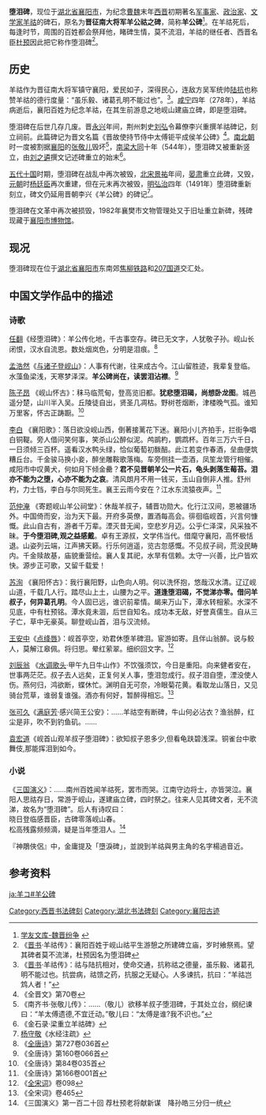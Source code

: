 {{coord|31.990056|112.173703|type:landmark_region:CN|format=dms|display=title}}
'''堕泪碑'''，现位于[[湖北省|湖北省]][[襄阳市|襄阳市]]，为纪念[[曹魏|曹魏]]末年[[西晋|西晋]]初期著名[[军事家|军事家]]、[[政治家|政治家]]、[[文学家|文学家]][[羊祜|羊祜]]的碑石，原名为'''晋征南大将军羊公祜之碑'''，简称'''羊公碑'''<ref>[http://www.docin.com/p-551301.html  学友文库-魏晋纷争] {{webarchive|url=https://archive.is/20130425171931/http://www.docin.com/p-551301.html |date=2013-04-25 }}</ref>。在羊祜死后，每逢时节，周围的百姓都会祭拜他，睹碑生情，莫不流泪，羊祜的继任者、西晋名臣[[杜预|杜预]]因此把它称作堕泪碑<ref>《[[晋书|晋书]]·羊祜传》：襄阳百姓于岘山祜平生游憩之所建碑立庙，岁时飨祭焉。望其碑者莫不流涕，杜预因名为堕泪碑</ref>。

==历史==
羊祜作为晋征南大将军镇守襄阳，爱民如子，深得民心，连敌方吴军统帅[[陆抗|陆抗]]也称赞羊祜的德行度量：“虽乐毅、诸葛孔明不能过也”。<ref>《[[晋书|晋书]]·羊祜传》：祜与陆抗相对，使命交通，抗称祜之德量，虽乐毅、诸葛孔明不能过也。抗尝病，祜馈之药，抗服之无疑心。人多谏抗，抗曰：“羊祜岂鸩人者！”</ref>。[[咸宁_(西晋)|咸宁]]四年（278年），羊祜病逝后，襄阳百姓为纪念羊祜，在其生前游息之地岘山建庙立碑，即是堕泪碑。

堕泪碑在后世几存几废。晋[[永兴_(西晋)|永兴]]年间，荆州刺史[[刘弘|刘弘]]令幕僚李兴重撰羊祜碑记，刻立祠前。此篇碑记为晋文名篇《晋故使持节侍中太傅钜平成侯羊公碑》<ref>《全晋文》第70卷</ref>。[[南北朝|南北朝]]时一度被割据[[襄阳|襄阳]]的[[张敬儿|张敬儿]]毁坏<ref>《南齐书·张敬儿传》：……（敬儿）欲移羊叔子堕泪碑，于其处立台，纲纪谏曰：“羊太傅遗德,不宜迁动。”敬儿曰：“太傅是谁?我不识也。”</ref>，[[南朝梁|南梁]][[大同_(萧衍)|大同]]十年（544年），堕泪碑又被重新竖立，由[[刘之遴|刘之遴]]撰文记述碑重立的始末<ref>《金石录·梁重立羊祜碑》</ref>。

[[五代十国|五代十国]]时期，堕泪碑在战乱中再次被毁，[[北宋|北宋]][[景祐|景祐]]年间，[[晏肃|晏肃]]重立此碑，又毁，[[元朝|元朝]]时[[杨廷臣|杨廷臣]]再次重建，但在元末再次被毁，[[明朝|明]][[弘治|弘治]]四年（1491年）堕泪碑重新刻立，碑文仍延用晋朝李兴《羊公碑》的碑记<ref>[[杨守敬|杨守敬]]《水经注疏》</ref>。

堕泪碑在文革中再次被损毁，1982年襄樊市文物管理处又于旧址重立新碑，残碑现藏于[[襄阳市博物馆|襄阳市博物馆]]。

==现况==
堕泪碑现在位于[[湖北省|湖北省]][[襄阳市|襄阳市]]东南郊[[焦柳铁路|焦柳铁路]]和[[207国道|207国道]]交汇处。

==中国文学作品中的描述==
===诗歌===

[[任翻|任翻]]《经堕泪碑》：羊公传化地，千古事空存。碑已无文字，人犹敬子孙。岘山长闭恨，汉水自流恩。数处烟岚色，分明是泪痕。<ref>《[[全唐诗|全唐诗]]》第727卷036首</ref>

[[孟浩然|孟浩然]]《[[与诸子登岘山|与诸子登岘山]]》：人事有代谢，往来成古今。江山留胜迹，我辈复登临。水藻鱼梁浅，天寒梦泽深。'''羊公碑尚在，读罢泪沾襟'''。<ref>《全唐诗》第160卷066首</ref>

[[陈子昂|陈子昂]] 《岘山怀古》：秣马临荒甸，登高览旧都。'''犹悲堕泪碣，尚想卧龙图'''。城邑遥分楚，山川半入吴。丘陵徒自出，贤圣几凋枯。野树苍烟断，津楼晚气孤。谁知万里客，怀古正踌蹰。<ref>《全唐诗》第84卷035首</ref>

[[李白|李白]] 《襄阳歌》：落日欲没岘山西，倒著接蓠花下迷。襄阳小儿齐拍手，拦街争唱白铜鞮。旁人借问笑何事，笑杀山公醉似泥。鸬鹚杓，鹦鹉杯。百年三万六千日，一日须倾三百杯。遥看汉水鸭头绿，恰似葡萄初酦醅。此江若变作春酒，垒曲便筑糟丘台。千金骏马换小妾，醉坐雕鞍歌落梅。车旁侧挂一壶酒，凤笙龙管行相催。咸阳市中叹黄犬，何如月下倾金罍？'''君不见晋朝羊公一片石，龟头剥落生莓苔。泪亦不能为之堕，心亦不能为之哀'''。清风朗月不用一钱买，玉山自倒非人推。舒州杓，力士铛，李白与尔同死生。襄王云雨今安在？江水东流猿夜声。<ref>《全唐诗》第166卷001首</ref>

[[范仲淹|范仲淹]] 《寄题岘山羊公祠堂》：休哉羊叔子，辅晋功勋大。化行江汉间，恩被疆场外。中国倚而安，治为天下最。开府多英僚，置酒每高会。徘徊临岘首，兴言何慷慨。此山自古有，游者千万辈。湮灭昔无闻，空悲岁月迈。公乎仁泽深，风采独不昧。'''于今堕泪碑,观之益感戴'''。卓有王源叔，文学伟当代。借麾守襄阳，高怀极恬退。山姿列云端，江声拂天籁。行乐何逍遥，览古忽感慨。不见叔子祠，荒没民畴内。千金赎故基，庙貌重营绘。襄人复其祀，水旱有信赖。太守一兴善，比户皆欢快。源步正可歌，又留千载爱！

[[苏洵|苏洵]] 《襄阳怀古》：我行襄阳野，山色向人明。何以洗怀抱，悠哉汉水清。辽辽岘山道，千载几人行。踏尽山上土，山腰为之平。'''道逢堕泪碣，不觉涕亦零。借问羊叔子，何异葛孔明'''。今人固已远，谁识前辈情。朅来万山下，潭水转相萦。水深不见底，中有杜预铭。潭水竟未涸，后世自知名。成功本无敌，好誉真儒生。自从三子亡，草中无豪英。聊登岘山首，泪与汉流倾。

[[王安中|王安中]]《[[点绛唇|点绛唇]]》：岘首亭空，劝君休堕羊碑泪。宦游如寄。且伴山翁醉。说与鲛人，莫解江皋佩。将归思。晕红萦翠。细织回文字。<ref>《[[全宋词|全宋词]]》卷098</ref>

[[刘辰翁|刘辰翁]] 《[[水调歌头|水调歌头]]·甲午九日牛山作》不饮强须饮，今日是重阳。向来健者安在，世事两茫茫。叔子去人远矣，正复何关人事，堕泪忽成行。叔子泪自堕，湮没使人伤。燕何归，鸿欲断，蝶休忙。渊明自无可奈，冷眼菊花黄。看取龙山落日，又见骑台荒草，谁弱复谁强。酒亦有何好，暂醉得相忘。<ref>《全宋词》卷465</ref>

[[张可久|张可久]]《[[满庭芳|满庭芳]]·感兴简王公安》：……羊祜空有断碑，牛山何必沾衣？渔翁醉，红尘是非，吹不到钓鱼矶。……

[[袁宏道|袁宏道]]《岘首山观羊叔子堕泪碑》：欲知叔子恩多少,但看龟趺碧浅深。铜雀台中歌舞伎,那能挥泪到如今。

===小说===

《[[三国演义|三国演义]]》：……南州百姓闻羊祜死，罢市而哭。江南守边将士，亦皆哭泣。襄阳人思祜存日，常游于岘山，遂建庙立碑，四时祭之。往来人见其碑文者，无不流涕，故名为“堕泪碑”。后人有诗叹曰：<br>晓日登临感晋臣，古碑零落岘山春。<br>松高残露频频滴，疑是当年堕泪人。<ref>《三国演义》第一百二十回 荐杜预老将献新谋　降孙皓三分归一统</ref>

『神鵰俠侶』中，金庸提及「墮淚碑」，並說到羊祜與男主角的名字楊過音近。

==参考资料==

{{Reflist|2}}

[[Category:西晋书法碑刻|Category:西晋书法碑刻]]
[[Category:湖北书法碑刻|Category:湖北书法碑刻]]
[[Category:襄阳古迹|Category:襄阳古迹]]

[[ja:羊コ#羊公碑|ja:羊コ#羊公碑]]